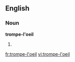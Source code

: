 ==English==

===Noun===
'''trompe-l'oeil''' 

# {{alternative spelling of|[[trompe l'oeil]]}}

[[fr:trompe-l'oeil]]
[[vi:trompe-l'oeil]]